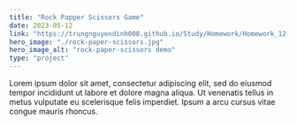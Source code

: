 ```yaml
---
title: "Rock Papper Scissors Game"
date: 2023-05-12
link: "https://trungnguyendinh008.github.io/Study/Homework/Homework_12-May-2023/index.html"
hero_image: "./rock-paper-scissors.jpg"
hero_image_alt: "rock-paper-scissors demo"
type: "project"
---
```


Lorem ipsum dolor sit amet, consectetur adipiscing elit, sed do eiusmod tempor incididunt ut labore et dolore magna aliqua. Ut venenatis tellus in metus vulputate eu scelerisque felis imperdiet. Ipsum a arcu cursus vitae congue mauris rhoncus.